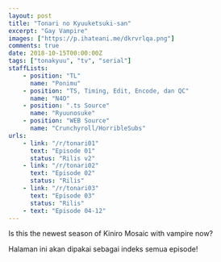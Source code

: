 ```yaml
---
layout: post
title: "Tonari no Kyuuketsuki-san"
excerpt: "Gay Vampire"
images: ["https://p.ihateani.me/dkrvrlqa.png"]
comments: true
date: 2018-10-15T00:00:00Z
tags: ["tonakyuu", "tv", "serial"]
staffLists:
    - position: "TL"
      name: "Ponimu"
    - position: "TS, Timing, Edit, Encode, dan QC"
      name: "N4O"
    - position: ".ts Source"
      name: "Ryuunosuke"
    - position: "WEB Source"
      name: "Crunchyroll/HorribleSubs"
urls:
    - link: "/r/tonari01"
      text: "Episode 01"
      status: "Rilis v2"
    - link: "/r/tonari02"
      text: "Episode 02"
      status: "Rilis"
    - link: "/r/tonari03"
      text: "Episode 03"
      status: "Rilis"
    - text: "Episode 04-12"
---
```


Is this the newest season of Kiniro Mosaic with vampire now?

Halaman ini akan dipakai sebagai indeks semua episode!
